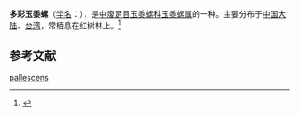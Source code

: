 {{Speciesbox
| name = 多彩玉黍螺<br />''Littoraria pallescens''
| image = Littoraria pallescens 01.JPG
| image_width = 250 px
| genus = Littoraria
| species = pallescens
| authority = (Philippi, 1846)
}}
'''多彩玉黍螺'''（[[学名|学名]]：{{lang|la|'''''Littoraria pallescens'''''}}），是[[中腹足目|中腹足目]][[玉黍螺科|玉黍螺科]][[玉黍螺属|玉黍螺属]]的一种。主要分布于[[中国大陆|中国大陆]]、[[台湾|台湾]]，常栖息在红树林上。<ref>{{cite web|url=http://shell.sinica.edu.tw/chinese/shellbase_detail.php?science_no=3231|title=国际贝库：多彩玉黍螺|publisher=台湾贝类资料库|accessdate=2009-08-11|archive-date=2016-03-04|archive-url=https://web.archive.org/web/20160304091406/http://shell.sinica.edu.tw/chinese/shellbase_detail.php?science_no=3231|dead-url=no}}</ref>

== 参考文献 ==
{{reflist|2}}
{{Taxonbar|from=Q6653296}}

[[Category:玉黍螺属|pallescens]]